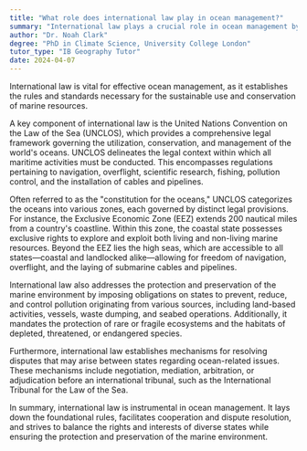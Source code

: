```yaml
---
title: "What role does international law play in ocean management?"
summary: "International law plays a crucial role in ocean management by setting rules and standards for the use and conservation of marine resources."
author: "Dr. Noah Clark"
degree: "PhD in Climate Science, University College London"
tutor_type: "IB Geography Tutor"
date: 2024-04-07
---
```


International law is vital for effective ocean management, as it establishes the rules and standards necessary for the sustainable use and conservation of marine resources.

A key component of international law is the United Nations Convention on the Law of the Sea (UNCLOS), which provides a comprehensive legal framework governing the utilization, conservation, and management of the world's oceans. UNCLOS delineates the legal context within which all maritime activities must be conducted. This encompasses regulations pertaining to navigation, overflight, scientific research, fishing, pollution control, and the installation of cables and pipelines.

Often referred to as the "constitution for the oceans," UNCLOS categorizes the oceans into various zones, each governed by distinct legal provisions. For instance, the Exclusive Economic Zone (EEZ) extends $200$ nautical miles from a country's coastline. Within this zone, the coastal state possesses exclusive rights to explore and exploit both living and non-living marine resources. Beyond the EEZ lies the high seas, which are accessible to all states—coastal and landlocked alike—allowing for freedom of navigation, overflight, and the laying of submarine cables and pipelines.

International law also addresses the protection and preservation of the marine environment by imposing obligations on states to prevent, reduce, and control pollution originating from various sources, including land-based activities, vessels, waste dumping, and seabed operations. Additionally, it mandates the protection of rare or fragile ecosystems and the habitats of depleted, threatened, or endangered species.

Furthermore, international law establishes mechanisms for resolving disputes that may arise between states regarding ocean-related issues. These mechanisms include negotiation, mediation, arbitration, or adjudication before an international tribunal, such as the International Tribunal for the Law of the Sea.

In summary, international law is instrumental in ocean management. It lays down the foundational rules, facilitates cooperation and dispute resolution, and strives to balance the rights and interests of diverse states while ensuring the protection and preservation of the marine environment.
    